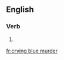 ==English==

===Verb===
{{head|en|present participle}}

# {{present participle of|cry blue murder|lang=en}}

[[fr:crying blue murder]]